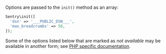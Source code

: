 Options are passed to the `init()` method as an array:

```php
Sentry\init([
  'dsn' => '___PUBLIC_DSN___',
  'max_breadcrumbs' => 50,
]);
```

<Note><markdown>

Some of the options listed below that are marked as _not available_ may be available in another form; see [PHP specific documentation](/product/releases/).

</markdown></Note>

